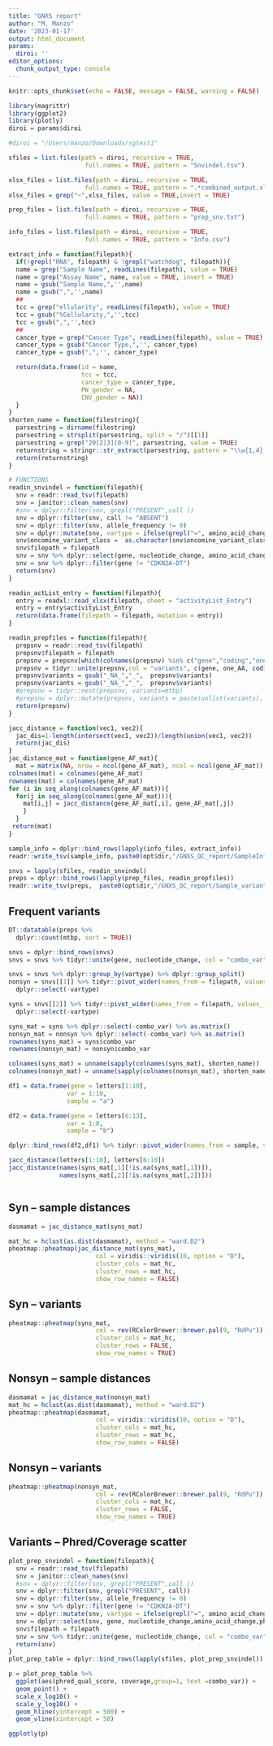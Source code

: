 ```yaml
---
title: "GNXS report"
author: "M. Manzo"
date: '2023-01-17'
output: html_document
params:
  diroi: ''
editor_options: 
  chunk_output_type: console
---
```


```r
knitr::opts_chunk$set(echo = FALSE, message = FALSE, warning = FALSE)
```

```r
library(magrittr)
library(ggplot2)
library(plotly)
diroi = params$diroi

```


```r
#diroi = "/Users/manzo/Downloads/sgtest1"

sfiles = list.files(path = diroi, recursive = TRUE,
                     full.names = TRUE, pattern = "Snvindel.tsv")

xlsx_files = list.files(path = diroi, recursive = TRUE,
                     full.names = TRUE, pattern = ".*combined_output.xlsx")
xlsx_files = grep("~",xlsx_files, value = TRUE,invert = TRUE)

prep_files = list.files(path = diroi, recursive = TRUE,
                     full.names = TRUE, pattern = "prep_snv.txt")

info_files = list.files(path = diroi, recursive = TRUE,
                     full.names = TRUE, pattern = "Info.csv")
```


```r
extract_info = function(filepath){
  if(!grepl("RNA", filepath) & !grepl("watchdog", filepath)){
  name = grep("Sample Name", readLines(filepath), value = TRUE)
  name = grep("Assay Name", name, value = TRUE, invert = TRUE)
  name = gsub("Sample Name,",'',name)
  name = gsub(",",'',name)
  ## 
  tcc = grep("ellularity", readLines(filepath), value = TRUE)
  tcc = gsub("%Cellularity,",'',tcc)
  tcc = gsub(",",'',tcc)
  ## 
  cancer_type = grep("Cancer Type", readLines(filepath), value = TRUE)
  cancer_type = gsub("Cancer Type,",'', cancer_type)
  cancer_type = gsub(",",'', cancer_type)

  return(data.frame(id = name,
                    tcc = tcc,
                    cancer_type = cancer_type,
                    PW_gender = NA,
                    CNV_gender = NA))
  }
}
shorten_name = function(filestring){
  parsestring = dirname(filestring)
  parsestring = strsplit(parsestring, split = "/")[[1]]
  parsestring = grep("20[2|3][0-9]", parsestring, value = TRUE)
  returnstring = stringr::str_extract(parsestring, pattern = "\\w{1,4}_.+?(?=_)")
  return(returnstring)
}

```

```r
# FUNCTIONS
readin_snvindel = function(filepath){
  snv = readr::read_tsv(filepath)
  snv = janitor::clean_names(snv)
  #snv = dplyr::filter(snv, grepl("PRESENT",call ))
  snv = dplyr::filter(snv, call != "ABSENT")
  snv = dplyr::filter(snv, allele_frequency != 0)
  snv = dplyr::mutate(snv, vartype = ifelse(grepl("=", amino_acid_change), "syn","nonsyn"))
  snv$oncomine_variant_class =  as.character(snv$oncomine_variant_class)
  snv$filepath = filepath
  snv = snv %>% dplyr::select(gene, nucleotide_change, amino_acid_change, allele_frequency, filepath, vartype)
  snv = snv %>% dplyr::filter(gene != "CDKN2A-DT") 
  return(snv)
}

readin_actList_entry = function(filepath){
  entry = readxl::read_xlsx(filepath, sheet = "activityList_Entry")
  entry = entry$activityList_Entry
  return(data.frame(filepath = filepath, mutation = entry))
}

readin_prepfiles = function(filepath){
  prepsnv = readr::read_tsv(filepath)
  prepsnv$filepath = filepath
  prepsnv = prepsnv[which(colnames(prepsnv) %in% c("gene","coding","one_AA", "filepath"))]
  prepsnv = tidyr::unite(prepsnv,col = "variants", c(gene, one_AA, coding), sep = "_" )
  prepsnv$variants = gsub("_NA_","_",  prepsnv$variants)
  prepsnv$variants = gsub("_NA_","_",  prepsnv$variants)
  #prepsnv = tidyr::nest(prepsnv, variants=mtbp)
  #prepsnv = dplyr::mutate(prepsnv, variants = paste(unlist(variants), collapse = "; "))
  return(prepsnv)
}

jacc_distance = function(vec1, vec2){
  jac_dis=1-length(intersect(vec1, vec2))/length(union(vec1, vec2))
  return(jac_dis)
}
jac_distance_mat = function(gene_AF_mat){
  mat = matrix(NA, nrow = ncol(gene_AF_mat), ncol = ncol(gene_AF_mat))
colnames(mat) = colnames(gene_AF_mat)
rownames(mat) = colnames(gene_AF_mat)
for (i in seq_along(colnames(gene_AF_mat))){
  for(j in seq_along(colnames(gene_AF_mat))){
    mat[i,j] = jacc_distance(gene_AF_mat[,i], gene_AF_mat[,j])
    }
  }
 return(mat)
}
```


```r
sample_info = dplyr::bind_rows(lapply(info_files, extract_info))
readr::write_tsv(sample_info, paste0(opt$dir,"/GNXS_QC_report/SampleInfoTable.tsv"))

snvs = lapply(sfiles, readin_snvindel)
preps = dplyr::bind_rows(lapply(prep_files, readin_prepfiles))
readr::write_tsv(preps,  paste0(opt$dir,"/GNXS_QC_report/Sample_variants_aggretation.tsv"))

```


## Frequent variants
```r
DT::datatable(preps %>%
  dplyr::count(mtbp, sort = TRUE))
```


```r
snvs = dplyr::bind_rows(snvs)
snvs = snvs %>% tidyr::unite(gene, nucleotide_change, col = "combo_var", sep = "_" ) %>% dplyr::select(-amino_acid_change)

snvs = snvs %>% dplyr::group_by(vartype) %>% dplyr::group_split()
nonsyn = snvs[[1]] %>% tidyr::pivot_wider(names_from = filepath, values_from = allele_frequency) %>%
  dplyr::select(-vartype)

syns = snvs[[2]] %>% tidyr::pivot_wider(names_from = filepath, values_from = allele_frequency) %>%
  dplyr::select(-vartype)
```


```r
syns_mat = syns %>% dplyr::select(-combo_var) %>% as.matrix()
nonsyn_mat = nonsyn %>% dplyr::select(-combo_var) %>% as.matrix()
rownames(syns_mat) = syns$combo_var
rownames(nonsyn_mat) = nonsyn$combo_var

colnames(syns_mat) = unname(sapply(colnames(syns_mat), shorten_name))
colnames(nonsyn_mat) = unname(sapply(colnames(nonsyn_mat), shorten_name))
```


```r
df1 = data.frame(gene = letters[1:10],
                var = 1:10,
                sample = "a")

df2 = data.frame(gene = letters[6:13],
                var = 1:8,
                sample = "b")

dplyr::bind_rows(df2,df1) %>% tidyr::pivot_wider(names_from = sample, values_from = var)

jacc_distance(letters[1:10], letters[6:10])
jacc_distance(names(syns_mat[,1][!is.na(syns_mat[,1])]),
              names(syns_mat[,2][!is.na(syns_mat[,2])]))



```


## Syn -- sample distances
```r
dasmamat = jac_distance_mat(syns_mat)

mat_hc = hclust(as.dist(dasmamat), method = "ward.D2")
pheatmap::pheatmap(jac_distance_mat(syns_mat), 
                        col = viridis::viridis(10, option = "D"),
                        cluster_cols = mat_hc,
                        cluster_rows = mat_hc,
                        show_row_names = FALSE)
```

## Syn -- variants
```r
pheatmap::pheatmap(syns_mat, 
                        col = rev(RColorBrewer::brewer.pal(9, "RdPu")),
                        cluster_cols = mat_hc,
                        cluster_rows = FALSE,
                        show_row_names = TRUE)
```

## Nonsyn -- sample distances
```r
dasmamat = jac_distance_mat(nonsyn_mat)
mat_hc = hclust(as.dist(dasmamat), method = "ward.D2")
pheatmap::pheatmap(dasmamat, 
                        col = viridis::viridis(10, option = "D"),
                        cluster_cols = mat_hc,
                        cluster_rows = mat_hc,
                        show_row_names = FALSE)
```

## Nonsyn -- variants
```r
pheatmap::pheatmap(nonsyn_mat, 
                        col = rev(RColorBrewer::brewer.pal(9, "RdPu")),
                        cluster_cols = mat_hc,
                        cluster_rows = FALSE,
                        show_row_names = TRUE)
```

## Variants -- Phred/Coverage scatter

```r
plot_prep_snvindel = function(filepath){
  snv = readr::read_tsv(filepath)
  snv = janitor::clean_names(snv)
  #snv = dplyr::filter(snv, grepl("PRESENT",call ))
  snv = dplyr::filter(snv, grepl("PRESENT", call))
  snv = dplyr::filter(snv, allele_frequency != 0)
  snv = snv %>% dplyr::filter(gene != "CDKN2A-DT") 
  snv = dplyr::mutate(snv, vartype = ifelse(grepl("=", amino_acid_change), "syn","nonsyn"))
  snv = dplyr::select(snv, gene, nucleotide_change,amino_acid_change,phred_qual_score,coverage)
  snv$filepath = filepath
  snv = snv %>% tidyr::unite(gene, nucleotide_change, col = "combo_var", sep = "_" )
  return(snv)
}
plot_prep_table = dplyr::bind_rows(lapply(sfiles, plot_prep_snvindel))
```

```r
p = plot_prep_table %>% 
  ggplot(aes(phred_qual_score, coverage,group=1, text =combo_var)) + 
  geom_point() + 
  scale_x_log10() + 
  scale_y_log10() + 
  geom_hline(yintercept = 500) + 
  geom_vline(xintercept = 50)

ggplotly(p)
```




